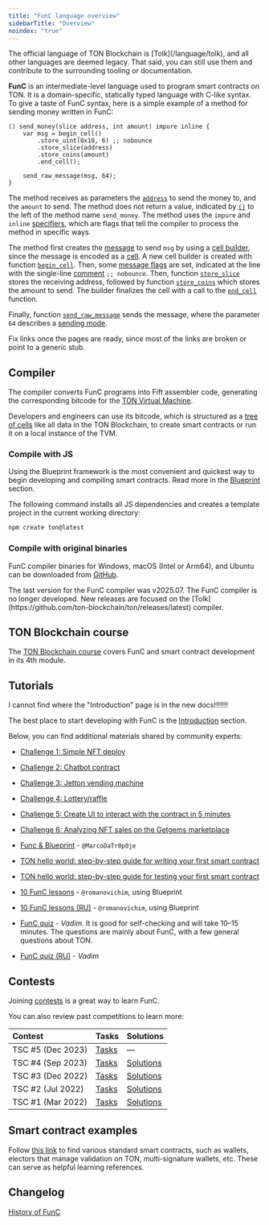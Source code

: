 ```yaml
---
title: "FunC language overview"
sidebarTitle: "Overview"
noindex: "true"
---
```



<Aside>
  The official language of TON Blockchain is [Tolk](/language/tolk), and all other languages are deemed legacy. That said, you can still use them and contribute to the surrounding tooling or documentation.
</Aside>

**FunC** is an intermediate-level language used to program smart contracts on TON. It is a domain-specific, statically typed language with C-like syntax.
To give a taste of FunC syntax, here is a simple example of a method for sending money written in FunC:

```func
() send_money(slice address, int amount) impure inline {
    var msg = begin_cell()
        .store_uint(0x10, 6) ;; nobounce
        .store_slice(address)
        .store_coins(amount)
        .end_cell();

    send_raw_message(msg, 64);
}
```

The method receives as parameters the [`address`](/ton/addresses/addresses-general-info) to send the money to,
and the `amount` to send. The method does not return a value, indicated by [`()`](/language/func/types#tensor-types) to the left of the method name `send_money`.
The method uses the `impure` and `inline` [specifiers](/language/func/functions#specifiers), which are flags that tell the compiler to process
the method in specific ways.

The method first creates the [message](/ton/transaction) to send `msg` by using a [cell builder](), since the message is encoded as a [cell]().
A new cell builder is created with function [`begin_cell`](/language/func/stdlib#begin-cell). Then, some [message flags]() are set, indicated at the line
with the single-line [comment](/language/func/comments) `;; nobounce`. Then, function [`store_slice`](/language/func/stdlib#store-slice) stores the receiving address,
followed by function [`store_coins`](/language/func/stdlib#store-coins)
which stores the amount to send. The builder finalizes the cell with a call to the [`end_cell`](/language/func/stdlib#end-cell) function.

Finally, function [`send_raw_message`](/language/func/stdlib#send-raw-message) sends the message, where the parameter `64` describes a [sending mode]().

<Aside
  type="danger"
>
  Fix links once the pages are ready, since most of the links are broken or point to a generic stub.
</Aside>

## Compiler

The compiler converts FunC programs into Fift assembler code, generating the corresponding bitcode for the [TON Virtual Machine](/tvm/overview).

Developers and engineers can use its bitcode, which is structured as a [tree of cells](/ton/cells/boc) like all data in the TON Blockchain, to create smart contracts or run it on a local instance of the TVM.

### Compile with JS

Using the Blueprint framework is the most convenient and quickest way to begin developing and compiling smart contracts. Read more in the [Blueprint](/ecosystem/blueprint/overview) section.

The following command installs all JS dependencies and creates a template project in the current working directory:

```bash
npm create ton@latest
```

### Compile with original binaries

FunC compiler binaries for Windows, macOS (Intel or Arm64), and Ubuntu can be downloaded from [GitHub](https://github.com/ton-blockchain/ton/releases/tag/v2025.07).

<Aside>
  The last version for the FunC compiler was v2025.07. The FunC compiler is no longer developed. New releases are focused on the [Tolk](https://github.com/ton-blockchain/ton/releases/latest) compiler.
</Aside>

## TON Blockchain course

The [TON Blockchain course](https://stepik.org/course/176754/) covers FunC and smart contract development in its 4th module.

<Columns cols={3}>
  <Card
    title="TON Blockchain course in English"
    href="https://stepik.org/course/176754/promo"
    arrow
  />

  <Card
    title="(Chinese)"
    href="https://stepik.org/course/201638/promo"
    arrow
  />

  <Card
    title="(Russian)"
    href="https://stepik.org/course/201855/promo"
    arrow
  />
</Columns>

## Tutorials

<Aside
  type="danger"
>
  I cannot find where the "Introduction" page is in the new docs!!!!!!!

  The best place to start developing with FunC is the [Introduction](/guidebook/first-smart-contract) section.
</Aside>

Below, you can find additional materials shared by community experts:

- [Challenge 1: Simple NFT deploy](https://github.com/romanovichim/TONQuest1/)

- [Challenge 2: Chatbot contract](https://github.com/romanovichim/TONQuest2/)

- [Challenge 3: Jetton vending machine](https://github.com/romanovichim/TONQuest3/)

- [Challenge 4: Lottery/raffle](https://github.com/romanovichim/TONQuest4/)

- [Challenge 5: Create UI to interact with the contract in 5 minutes](https://github.com/romanovichim/TONQuest5/)

- [Challenge 6: Analyzing NFT sales on the Getgems marketplace](https://github.com/romanovichim/TONQuest6/)

- [Func & Blueprint](https://www.youtube.com/watch?v=7omBDfSqGfA\&list=PLtUBO1QNEKwtO_zSyLj-axPzc9O9rkmYa/) - `@MarcoDaTr0p0je`

- [TON hello world: step-by-step guide for writing your first smart contract](https://ton-community.github.io/tutorials/02-contract/)

- [TON hello world: step-by-step guide for testing your first smart contract](https://ton-community.github.io/tutorials/04-testing/)

- [10 FunC lessons](https://github.com/romanovichim/TonFunClessons_Eng/) - `@romanovichim`, using Blueprint

- [10 FunC lessons (RU)](https://github.com/romanovichim/TonFunClessons_ru/) - `@romanovichim`, using Blueprint

- [FunC quiz](https://t.me/toncontests/60/) - _Vadim_. It is good for self-checking and will take 10–15 minutes. The questions are mainly about FunС, with a few general questions about TON.

- [FunC quiz (RU)](https://t.me/toncontests/58?comment=14888/) - _Vadim_

## Contests

Joining [contests](https://t.me/toncontests/) is a great way to learn FunC.

You can also review past competitions to learn more:

| Contest           | Tasks                                                     | Solutions                                                               |
| :---------------- | :-------------------------------------------------------- | :---------------------------------------------------------------------- |
| TSC #5 (Dec 2023) | [Tasks](https://github.com/ton-community/tsc5/)           | —                                                                       |
| TSC #4 (Sep 2023) | [Tasks](https://github.com/ton-community/tsc4/)           | [Solutions](/techniques/examples#ton-smart-challenge-4)                 |
| TSC #3 (Dec 2022) | [Tasks](https://github.com/ton-blockchain/func-contest3/) | [Solutions](https://github.com/nns2009/TON-FunC-contest-3/)             |
| TSC #2 (Jul 2022) | [Tasks](https://github.com/ton-blockchain/func-contest2/) | [Solutions](https://github.com/ton-blockchain/func-contest2-solutions/) |
| TSC #1 (Mar 2022) | [Tasks](https://github.com/ton-blockchain/func-contest1/) | [Solutions](https://github.com/ton-blockchain/func-contest1-solutions/) |

## Smart contract examples

Follow [this link](/techniques/examples) to find various standard smart contracts, such as wallets, electors that manage validation on TON, multi-signature wallets, etc. These can serve as helpful learning references.

## Changelog

[History of FunC](/language/func/changelog)
